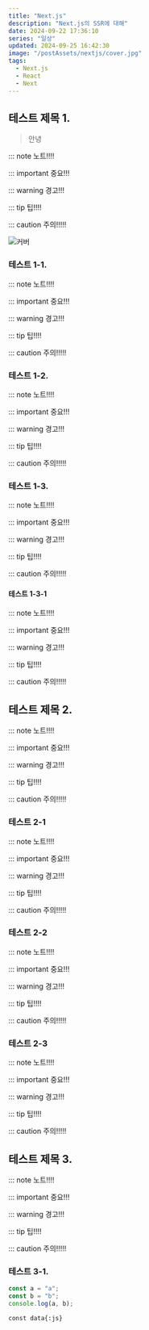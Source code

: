 ```yaml
---
title: "Next.js"
description: "Next.js의 SSR에 대해"
date: 2024-09-22 17:36:10
series: "일상"
updated: 2024-09-25 16:42:30
image: "/postAssets/nextjs/cover.jpg"
tags:
  - Next.js
  - React
  - Next
---
```


## 테스트 제목 1.

> 안녕

::: note 노트!!!!

::: important 중요!!!

::: warning 경고!!!

::: tip 팁!!!!

::: caution 주의!!!!!

![커버](/home-cover.jpg)

### 테스트 1-1.

::: note 노트!!!!

::: important 중요!!!

::: warning 경고!!!

::: tip 팁!!!!

::: caution 주의!!!!!

### 테스트 1-2.

::: note 노트!!!!

::: important 중요!!!

::: warning 경고!!!

::: tip 팁!!!!

::: caution 주의!!!!!

### 테스트 1-3.

::: note 노트!!!!

::: important 중요!!!

::: warning 경고!!!

::: tip 팁!!!!

::: caution 주의!!!!!

#### 테스트 1-3-1

::: note 노트!!!!

::: important 중요!!!

::: warning 경고!!!

::: tip 팁!!!!

::: caution 주의!!!!!

## 테스트 제목 2.

::: note 노트!!!!

::: important 중요!!!

::: warning 경고!!!

::: tip 팁!!!!

::: caution 주의!!!!!

### 테스트 2-1

::: note 노트!!!!

::: important 중요!!!

::: warning 경고!!!

::: tip 팁!!!!

::: caution 주의!!!!!

### 테스트 2-2

::: note 노트!!!!

::: important 중요!!!

::: warning 경고!!!

::: tip 팁!!!!

::: caution 주의!!!!!

### 테스트 2-3

::: note 노트!!!!

::: important 중요!!!

::: warning 경고!!!

::: tip 팁!!!!

::: caution 주의!!!!!

## 테스트 제목 3.

::: note 노트!!!!

::: important 중요!!!

::: warning 경고!!!

::: tip 팁!!!!

::: caution 주의!!!!!

### 테스트 3-1.

```js {1} showLineNumbers title="제목이 있는 코드 블록 결과"
const a = "a";
const b = "b";
console.log(a, b);
```

`const data{:js}`
